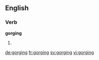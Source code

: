 ==English==

===Verb===
'''gorging'''

# {{present participle of|gorge}}

[[de:gorging]]
[[fr:gorging]]
[[sv:gorging]]
[[vi:gorging]]